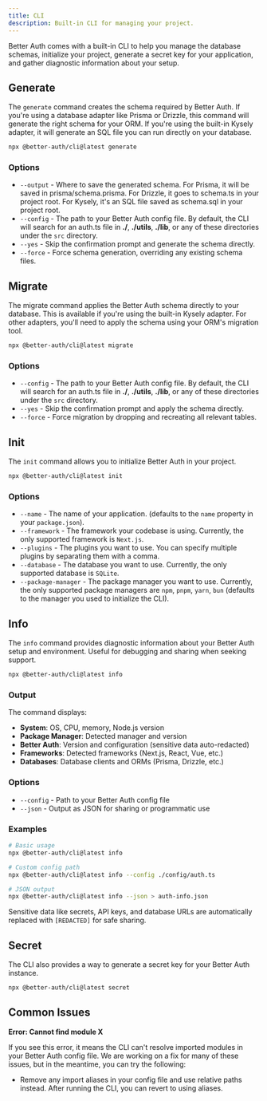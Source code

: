 ```yaml
---
title: CLI
description: Built-in CLI for managing your project.
---
```


Better Auth comes with a built-in CLI to help you manage the database schemas, initialize your project, generate a secret key for your application, and gather diagnostic information about your setup.

## Generate

The `generate` command creates the schema required by Better Auth. If you're using a database adapter like Prisma or Drizzle, this command will generate the right schema for your ORM. If you're using the built-in Kysely adapter, it will generate an SQL file you can run directly on your database.

```bash title="Terminal"
npx @better-auth/cli@latest generate
```

### Options

- `--output` - Where to save the generated schema. For Prisma, it will be saved in prisma/schema.prisma. For Drizzle, it goes to schema.ts in your project root. For Kysely, it's an SQL file saved as schema.sql in your project root.
- `--config` - The path to your Better Auth config file. By default, the CLI will search for an auth.ts file in **./**, **./utils**, **./lib**, or any of these directories under the `src` directory.
- `--yes` - Skip the confirmation prompt and generate the schema directly.
- `--force` - Force schema generation, overriding any existing schema files. 


## Migrate

The migrate command applies the Better Auth schema directly to your database. This is available if you're using the built-in Kysely adapter. For other adapters, you'll need to apply the schema using your ORM's migration tool.

```bash title="Terminal"
npx @better-auth/cli@latest migrate
```

### Options

- `--config` - The path to your Better Auth config file. By default, the CLI will search for an auth.ts file in **./**, **./utils**, **./lib**, or any of these directories under the `src` directory.
- `--yes` - Skip the confirmation prompt and apply the schema directly.
- `--force` - Force migration by dropping and recreating all relevant tables.

## Init

The `init` command allows you to initialize Better Auth in your project.

```bash title="Terminal"
npx @better-auth/cli@latest init
```

### Options

- `--name` - The name of your application. (defaults to the `name` property in your `package.json`).
- `--framework` - The framework your codebase is using. Currently, the only supported framework is `Next.js`.
- `--plugins` - The plugins you want to use. You can specify multiple plugins by separating them with a comma.
- `--database` - The database you want to use. Currently, the only supported database is `SQLite`.
- `--package-manager` - The package manager you want to use. Currently, the only supported package managers are `npm`, `pnpm`, `yarn`, `bun` (defaults to the manager you used to initialize the CLI).

## Info

The `info` command provides diagnostic information about your Better Auth setup and environment. Useful for debugging and sharing when seeking support.

```bash title="Terminal"
npx @better-auth/cli@latest info
```

### Output

The command displays:
- **System**: OS, CPU, memory, Node.js version
- **Package Manager**: Detected manager and version
- **Better Auth**: Version and configuration (sensitive data auto-redacted)
- **Frameworks**: Detected frameworks (Next.js, React, Vue, etc.)
- **Databases**: Database clients and ORMs (Prisma, Drizzle, etc.)

### Options

- `--config` - Path to your Better Auth config file
- `--json` - Output as JSON for sharing or programmatic use

### Examples

```bash
# Basic usage
npx @better-auth/cli@latest info

# Custom config path
npx @better-auth/cli@latest info --config ./config/auth.ts

# JSON output
npx @better-auth/cli@latest info --json > auth-info.json
```

Sensitive data like secrets, API keys, and database URLs are automatically replaced with `[REDACTED]` for safe sharing.

## Secret

The CLI also provides a way to generate a secret key for your Better Auth instance.

```bash title="Terminal"
npx @better-auth/cli@latest secret
```

## Common Issues

**Error: Cannot find module X**

If you see this error, it means the CLI can't resolve imported modules in your Better Auth config file. We are working on a fix for many of these issues, but in the meantime, you can try the following:

- Remove any import aliases in your config file and use relative paths instead. After running the CLI, you can revert to using aliases.